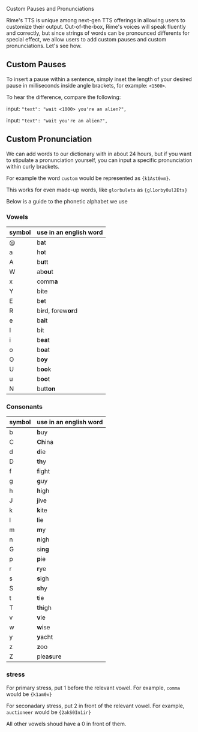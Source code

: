 
Custom Pauses and Pronunciations



Rime's TTS is unique among next-gen TTS offerings in allowing users to customize their output. Out-of-the-box, Rime's voices will speak fluently and correctly, but since strings of words can be pronounced differents for special effect, we allow users to add custom pauses and custom pronunciations. Let's see how.


## Custom Pauses

To insert a pause within a sentence, simply inset the length of your desired pause in milliseconds inside angle brackets, for example: `<1500>`.

To hear the difference, compare the following:

input:    `"text": "wait <1000> you're an alien?",`


input:    `"text": "wait you're an alien?",`


## Custom Pronunciation

We can add words to our dictionary with in about 24 hours, but if you want to stipulate a pronunciation yourself, you can input a specific pronunciation within curly brackets. 

For example the word `custom` would be represented as `{k1Ast0xm}`.

This works for even made-up words, like `glorbulets` as `{gl1orby0ul2Ets}`

Below is a guide to the phonetic alphabet we use


### Vowels

|   symbol     |   use in an english word              
|-----------------|--------------------------|
| @ | b**a**t |
| a | h**o**t |
| A | b**u**tt |
| W | ab**ou**t |
| x | comm**a** |
| Y | b**i**te |
| E | b**e**t |
| R | b**ir**d, forew**or**d |
| e | b**ai**t |
| I | b**i**t |
| i | b**ea**t |
| o | b**oa**t |
| O | b**oy** |
| U | b**oo**k |
| u | b**oo**t |
| N | butt**on** |


### Consonants

|   symbol     |   use in an english word              
|-----------------|--------------------------|
| b | **b**uy |
| C | **Ch**ina |
| d | **d**ie |
| D | **th**y |
| f | **f**ight |
| g | **g**uy |
| h | **h**igh |
| J | **j**ive |
| k | **k**ite |
| l | **l**ie |
| m | **m**y |
| n | **n**igh |
| G | si**ng** |
| p | **p**ie |
| r | **r**ye  |
| s | **s**igh |
| S | **sh**y |
| t | **t**ie |
| T | **th**igh |
| v | **v**ie |
| w | **w**ise |
| y | **y**acht |
| z | **z**oo |
| Z | plea**s**ure |

### stress

For primary stress, put 1 before the relevant vowel. For example, `comma` would be `{k1am0x}`

For seconadary stress, put 2 in front of the relevant vowel. For example, `auctioneer` would be `{2akS0In1ir}`

All other vowels shoud have a 0 in front of them.
